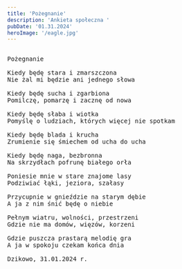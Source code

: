 ```yaml
---
title: 'Pożegnanie'
description: 'Ankieta społeczna '
pubDate: '01.31.2024'
heroImage: '/eagle.jpg'
---
```

<pre>

Pożegnanie

Kiedy będę stara i zmarszczona
Nie żal mi będzie ani jednego słowa

Kiedy będę sucha i zgarbiona
Pomilczę, pomarzę i zacznę od nowa

Kiedy będę słaba i wiotka
Pomyślę o ludziach, których więcej nie spotkam

Kiedy będę blada i krucha
Zrumienie się śmiechem od ucha do ucha

Kiedy będę naga, bezbronna
Na skrzydłach pofrunę białego orła

Poniesie mnie w stare znajome lasy
Podziwiać łąki, jeziora, szałasy

Przycupnie w gnieździe na starym dębie
A ja z nim śnić będę o niebie

Pełnym wiatru, wolności, przestrzeni
Gdzie nie ma domów, więzów, korzeni

Gdzie puszcza prastarą melodię gra
A ja w spokoju czekam końca dnia

Dzikowo, 31.01.2024 r.
  
</pre>
